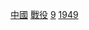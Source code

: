 [[Category:1949年戰役|中國]]
[[Category:1949年中國軍事事件|戰役]]
[[Category:1940年代中國戰役|9]]
[[Category:20世紀各年中國戰役|1949]]